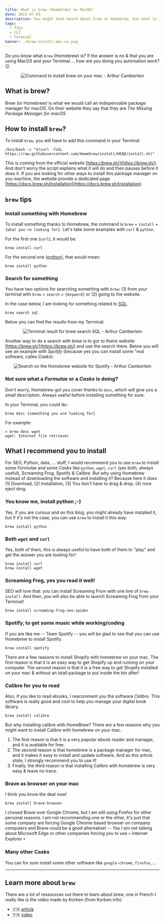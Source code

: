 ```yaml
---
title: What is brew (Homebrew) on MacOS?
date: 2022-07-03
description: You might have heard about brew or Homebrew, but what is it? Let's dicover together and find some useful way to use this package manager!
tags:
  - Tips
  - CLI
  - Terminal
banner: ./brew-install-mac-os.png
---
```


Do you know what `brew` (Homebrew) is? If the answer is no & that you are using MacOS and your Terminal ... how are you doing you automation work? 😉

<p align="center">
  <img src="./brew-install-mac-os.png" alt="Command to install brew on your mac - Arthur Camberlein" title="Terminal from MacOS with brew command" />
</p>


## What is brew?

Brew (or Homebrew) is what we would call an indispensable package manager for macOS. On their website they say that they are _The Missing Package Manager for macOS_

## How to install `brew`?

To install `brew`, you will have to add this command in your Terminal

```
/bin/bash -c "$(curl -fsSL https://raw.githubusercontent.com/Homebrew/install/HEAD/install.sh)"
```

This is coming from the official website [https://brew.sh/](https://brew.sh/). And don't worry the script explains what it will do and then pauses before it does it. If you are looking for other ways to install this package manager on you machine, the website provide a dedicated page [https://docs.brew.sh/Installation](https://docs.brew.sh/Installation)

## `brew` tips

### Install something with Homebrew

To install something thanks to Homebrew, the command is `brew` + `install` + `{what you're looking for}`. Let's take some examples with `curl` & `python`.

For the first one (`curl`), it would be:
```
brew install curl
```

For the second one ([python](/tags/python)), that would mean:

```
brew install python
```

### Search for something

You have two options for searching something with `brew`: (1) from your terminal with `brew` + `search` + `{keyword}` or (2) going to the website.

In the case below, I am looking for something related to [SQL](/tags/sql).
```
brew search sql
```

Below you can find the results from my Terminal:

<p align="center">
  <img src="./zsh-brew-search-terminal-macos.png" alt="Terminal result for brew search SQL - Arthur Camberlein" title="brew search SQL from the Terminal" />
</p>


Another way to do a search with brew is to gor to theire website [https://brew.sh/](https://brew.sh/) and use the search there. Below you will see an example with _Spotify_ (because yes you can install some "real software, calles _Casks_):

<p align="center">
  <img src="./search-homebrew-search-website.png" alt="Search on the Homebrew website for Spotify - Arthur Camberlein" title="Search on the website for Spotify" />
</p>

### Not sure what a _Formulae_ or a _Casks_ is doing?

Don't worry, Homebrew got you cover thanks to `desc`, which will give you a small description. Always useful before installing something for sure.

In your Terminal, you could do:
```
brew desc {something you are looking for}
```

For example:

```
> brew desc wget
wget: Internet file retriever
```

## What I recommend you to install

For SEO, Python, data, ... stuff, I would recommend you to use `brew` to install some _Formulae_ and some _Casks_ like `python`, `wget`, `curl` (yes both, always useful), Screaming Frog, Spotify & Calibre. But why using Homebrew instead of downloading the software and installing it? Because here it does (1) Download, (2) Installation, (3) You don't have to drag & drop, (4) nore eject dmg.

### You know me, install python ;-)

Yes, if you are curious and on this blog, you might already have installed it, but if it's not the case, you can use `brew` to install it this way:

```
brew install python
```

### Both `wget` and `curl`

Yes, both of them, this is always useful to have both of them to "play" and get the answer you are looking for!

```
brew install curl
brew install wget
```

### Screaming Frog, yes you read it well!

SEO will love that: you can install Screaming From with one line of `brew install`. And then, you will also be able to launch Screaming Frog from your Terminal!

```
brew install screaming-frog-seo-spider
```

### Spotify, to get some music while working/coding

If you are like me -- Team Spotify -- you will be glad to see that you can use Homebrew to install Spotify.

```
brew install spotify
```

There are a few reasons to install Shopify with homebrew on your mac. The first reason is that it is an easy way to get Shopify up and running on your computer. The second reason is that it is a free way to get Shopify installed on your mac & without an istall package to put inside the bin after!

### Calibre for you to read

Also, if you like to read ebooks, I reacomment you the software _Calibre_. This software is really good and cool to help you manage your digital book library.

```
brew install calibre
```

But why installing calibre with HomeBrew? There are a few reasons why you might want to install Calibre with homebrew on your mac.

1. The first reason is that it is a very popular ebook reader and manager, and it is available for free.
2. The second reason is that homebrew is a package manager for mac, and it makes it easy to install and update software. And as this article state, I strongly recommend you to use it!
3. Finally, the third reason is that installing Calibre with homebrew is very easy & leave no trace.

### Brave as browser on your mac

I think you know the deal now!

```
brew install brave-browser
```

I chosed Brave over Google Chrome, but I am still using Firefox for other personal reasons. I am not recommending one or the other, it's just that some company are forcing Google Chrome based browser on company computers and Brave could be a good alternative! -- Yes I am not talking about Microsoft Edge or other companies forcing you to use 💀 Internet Explorer 💀

### Many other Casks

You can for sure install some other software like `google-chrome`, `firefox`, ...

---

## Learn more about `brew`

There are a lot of ressources out there to learn about brew, one in French I really like is the video made by Korben (from Korben.info)
- 🇫🇷 [article](https://korben.info/comment-utiliser-brew.html)
- 🇫🇷 [video](https://www.youtube.com/watch?v=gjtzeC0UINQ)